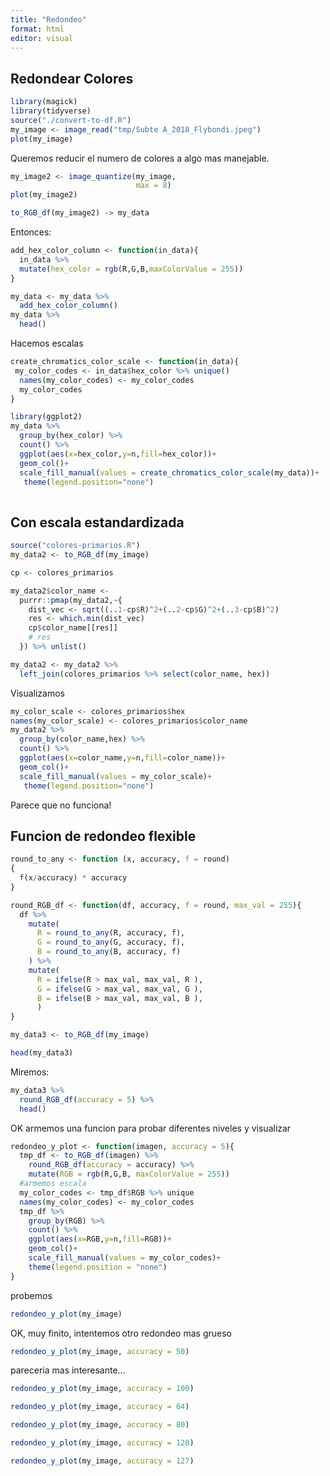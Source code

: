 ```yaml
---
title: "Redondeo"
format: html
editor: visual
---
```


## Redondear Colores

```r
library(magick)
library(tidyverse)
source("./convert-to-df.R")
my_image <- image_read("tmp/Subte A_2018_Flybondi.jpeg")
plot(my_image)
```

Queremos reducir el numero de colores a algo mas manejable.

```r
my_image2 <- image_quantize(my_image,
                            max = 8)
plot(my_image2)
```

```r
to_RGB_df(my_image2) -> my_data
```

Entonces:

```r

add_hex_color_column <- function(in_data){
  in_data %>% 
  mutate(hex_color = rgb(R,G,B,maxColorValue = 255))
}

my_data <- my_data %>% 
  add_hex_color_column()
my_data %>% 
  head()
```

Hacemos escalas

```r

create_chromatics_color_scale <- function(in_data){
 my_color_codes <- in_data$hex_color %>% unique() 
  names(my_color_codes) <- my_color_codes
  my_color_codes
}

library(ggplot2)
my_data %>% 
  group_by(hex_color) %>% 
  count() %>% 
  ggplot(aes(x=hex_color,y=n,fill=hex_color))+
  geom_col()+ 
  scale_fill_manual(values = create_chromatics_color_scale(my_data))+
   theme(legend.position="none")
  
```

## Con escala estandardizada

```r
source("colores-primarios.R")
my_data2 <- to_RGB_df(my_image)

cp <- colores_primarios

my_data2$color_name <- 
  purrr::pmap(my_data2,~{
    dist_vec <- sqrt((..1-cp$R)^2+(..2-cp$G)^2+(..3-cp$B)^2)
    res <- which.min(dist_vec)
    cp$color_name[[res]] 
    # res
  }) %>% unlist()

my_data2 <- my_data2 %>% 
  left_join(colores_primarios %>% select(color_name, hex))


```

Visualizamos

```r
my_color_scale <- colores_primarios$hex
names(my_color_scale) <- colores_primarios$color_name
my_data2 %>% 
  group_by(color_name,hex) %>% 
  count() %>% 
  ggplot(aes(x=color_name,y=n,fill=color_name))+
  geom_col()+
  scale_fill_manual(values = my_color_scale)+
   theme(legend.position="none")
```

Parece que no funciona!

## Funcion de redondeo flexible

```r
round_to_any <- function (x, accuracy, f = round) 
{
  f(x/accuracy) * accuracy
}

round_RGB_df <- function(df, accuracy, f = round, max_val = 255){
  df %>% 
    mutate(
      R = round_to_any(R, accuracy, f),
      G = round_to_any(G, accuracy, f),
      B = round_to_any(B, accuracy, f)
    ) %>% 
    mutate(
      R = ifelse(R > max_val, max_val, R ),
      G = ifelse(G > max_val, max_val, G ),
      B = ifelse(B > max_val, max_val, B ),
      )
}

my_data3 <- to_RGB_df(my_image)

head(my_data3)
```

Miremos:

```r
my_data3 %>% 
  round_RGB_df(accuracy = 5) %>% 
  head()
```

OK armemos una funcion para probar diferentes niveles y visualizar

```r
redondeo_y_plot <- function(imagen, accuracy = 5){
  tmp_df <- to_RGB_df(imagen) %>% 
    round_RGB_df(accuracy = accuracy) %>% 
    mutate(RGB = rgb(R,G,B, maxColorValue = 255))
  #armemos escala
  my_color_codes <- tmp_df$RGB %>% unique
  names(my_color_codes) <- my_color_codes
  tmp_df %>% 
    group_by(RGB) %>% 
    count() %>% 
    ggplot(aes(x=RGB,y=n,fill=RGB))+
    geom_col()+
    scale_fill_manual(values = my_color_codes)+
    theme(legend.position = "none")
}
```

probemos

```r
redondeo_y_plot(my_image)
```

OK, muy finito, intentemos otro redondeo mas grueso

```r
redondeo_y_plot(my_image, accuracy = 50)
```

pareceria mas interesante...

```r
redondeo_y_plot(my_image, accuracy = 100)
```

```r
redondeo_y_plot(my_image, accuracy = 64)
```

```r
redondeo_y_plot(my_image, accuracy = 80)
```

```r
redondeo_y_plot(my_image, accuracy = 128)
```

```r
redondeo_y_plot(my_image, accuracy = 127)
```
